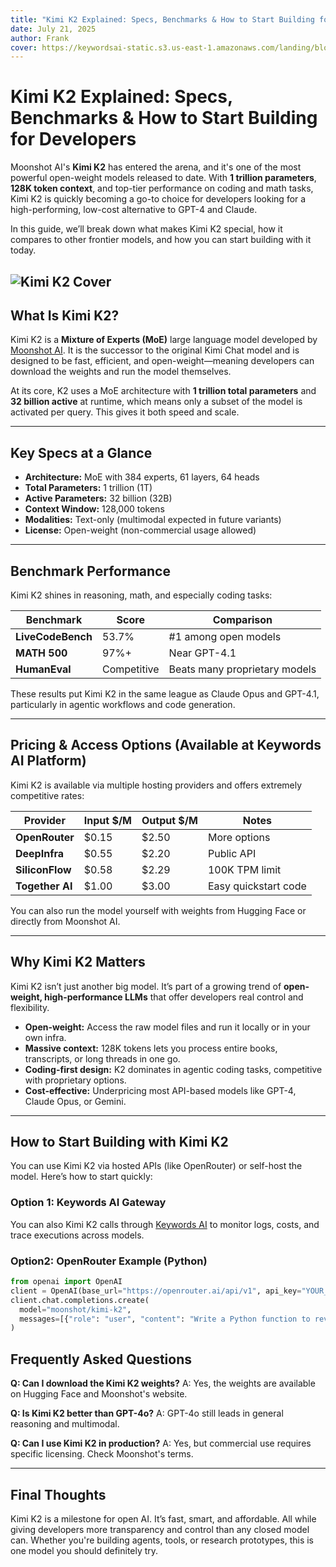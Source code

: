 ```yaml
---
title: "Kimi K2 Explained: Specs, Benchmarks & How to Start Building for Developers"
date: July 21, 2025
author: Frank
cover: https://keywordsai-static.s3.us-east-1.amazonaws.com/landing/blog/kimi-k2/cover_v2.png
---
```


# Kimi K2 Explained: Specs, Benchmarks & How to Start Building for Developers

Moonshot AI's **Kimi K2** has entered the arena, and it's one of the most powerful open-weight models released to date. With **1 trillion parameters**, **128K token context**, and top-tier performance on coding and math tasks, Kimi K2 is quickly becoming a go-to choice for developers looking for a high-performing, low-cost alternative to GPT-4 and Claude.

In this guide, we’ll break down what makes Kimi K2 special, how it compares to other frontier models, and how you can start building with it today.


![Kimi K2 Cover](https://keywordsai-static.s3.us-east-1.amazonaws.com/landing/blog/kimi-k2/cover_v2.png)
---

## What Is Kimi K2?

Kimi K2 is a **Mixture of Experts (MoE)** large language model developed by [Moonshot AI](https://moonshot.ai). It is the successor to the original Kimi Chat model and is designed to be fast, efficient, and open-weight—meaning developers can download the weights and run the model themselves.

At its core, K2 uses a MoE architecture with **1 trillion total parameters** and **32 billion active** at runtime, which means only a subset of the model is activated per query. This gives it both speed and scale.

---

## Key Specs at a Glance

* **Architecture:** MoE with 384 experts, 61 layers, 64 heads
* **Total Parameters:** 1 trillion (1T)
* **Active Parameters:** 32 billion (32B)
* **Context Window:** 128,000 tokens
* **Modalities:** Text-only (multimodal expected in future variants)
* **License:** Open-weight (non-commercial usage allowed)

---

## Benchmark Performance

Kimi K2 shines in reasoning, math, and especially coding tasks:

| Benchmark         | Score       | Comparison                    |
| ----------------- | ----------- | ----------------------------- |
| **LiveCodeBench** | 53.7%       | #1 among open models          |
| **MATH 500**      | 97%+        | Near GPT-4.1                  |
| **HumanEval**     | Competitive | Beats many proprietary models |

These results put Kimi K2 in the same league as Claude Opus and GPT-4.1, particularly in agentic workflows and code generation.

---

## Pricing & Access Options (Available at Keywords AI Platform)

Kimi K2 is available via multiple hosting providers and offers extremely competitive rates:

| Provider        | Input \$/M | Output \$/M | Notes                |
| --------------- | ---------- | ----------- | -------------------- |
| **OpenRouter**  | \$0.15     | \$2.50      | More options         |
| **DeepInfra**   | \$0.55     | \$2.20      | Public API           |
| **SiliconFlow** | \$0.58     | \$2.29      | 100K TPM limit       |
| **Together AI** | \$1.00     | \$3.00      | Easy quickstart code |

You can also run the model yourself with weights from Hugging Face or directly from Moonshot AI.

---

## Why Kimi K2 Matters

Kimi K2 isn’t just another big model. It’s part of a growing trend of **open-weight, high-performance LLMs** that offer developers real control and flexibility.

* **Open-weight:** Access the raw model files and run it locally or in your own infra.
* **Massive context:** 128K tokens lets you process entire books, transcripts, or long threads in one go.
* **Coding-first design:** K2 dominates in agentic coding tasks, competitive with proprietary options.
* **Cost-effective:** Underpricing most API-based models like GPT-4, Claude Opus, or Gemini.

---

## How to Start Building with Kimi K2

You can use Kimi K2 via hosted APIs (like OpenRouter) or self-host the model. Here’s how to start quickly:


### Option 1: Keywords AI Gateway

You can also Kimi K2 calls through [Keywords AI](https://www.keywordsai.co/) to monitor logs, costs, and trace executions across models.

### Option2: OpenRouter Example (Python)

```python
from openai import OpenAI
client = OpenAI(base_url="https://openrouter.ai/api/v1", api_key="YOUR_API_KEY")
client.chat.completions.create(
  model="moonshot/kimi-k2",
  messages=[{"role": "user", "content": "Write a Python function to reverse a string."}]
)
```

## Frequently Asked Questions

**Q: Can I download the Kimi K2 weights?**
A: Yes, the weights are available on Hugging Face and Moonshot's website.

**Q: Is Kimi K2 better than GPT-4o?**
A: GPT-4o still leads in general reasoning and multimodal.

**Q: Can I use Kimi K2 in production?**
A: Yes, but commercial use requires specific licensing. Check Moonshot's terms.

---

## Final Thoughts

Kimi K2 is a milestone for open AI. It’s fast, smart, and affordable. All while giving developers more transparency and control than any closed model can. Whether you're building agents, tools, or research prototypes, this is one model you should definitely try.